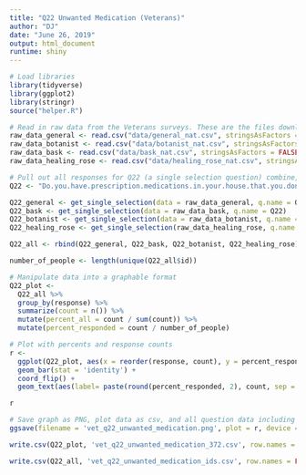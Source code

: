 ```yaml
---
title: "Q22 Unwanted Medication (Veterans)"
author: "DJ"
date: "June 26, 2019"
output: html_document
runtime: shiny
---
```


```r
# Load libraries
library(tidyverse)
library(ggplot2)
library(stringr)
source("helper.R")
```

```r
# Read in raw data from the Veterans surveys. These are the files downloaded from survey monkey saved as a .csv
raw_data_general <- read.csv("data/general_nat.csv", stringsAsFactors = FALSE)
raw_data_botanist <- read.csv("data/botanist_nat.csv", stringsAsFactors = FALSE)
raw_data_bask <- read.csv("data/bask_nat.csv", stringsAsFactors = FALSE)
raw_data_healing_rose <- read.csv("data/healing_rose_nat.csv", stringsAsFactors = FALSE)
```

```r
# Pull out all responses for Q22 (a single selection question) combine, then determine 'question n'
Q22 <- "Do.you.have.prescription.medications.in.your.house.that.you.don.t.want.to.use.and.currently.need.to.get.rid.of."

Q22_general <- get_single_selection(data = raw_data_general, q.name = Q22)
Q22_bask <- get_single_selection(data = raw_data_bask, q.name = Q22)
Q22_botanist <- get_single_selection(data = raw_data_botanist, q.name = Q22)
Q22_healing_rose <- get_single_selection(raw_data_healing_rose, q.name = Q22)

Q22_all <- rbind(Q22_general, Q22_bask, Q22_botanist, Q22_healing_rose)

number_of_people <- length(unique(Q22_all$id))
```

```r
# Manipulate data into a graphable format
Q22_plot <- 
  Q22_all %>%
  group_by(response) %>%
  summarize(count = n()) %>%
  mutate(percent_all = count / sum(count)) %>%
  mutate(percent_responded = count / number_of_people)
```

```r
# Plot with percents and response counts
r <- 
  ggplot(Q22_plot, aes(x = reorder(response, count), y = percent_responded)) +
  geom_bar(stat = 'identity') +
  coord_flip() +
  geom_text(aes(label= paste(round(percent_responded, 2), count, sep = "***")))

r
```

```r
# Save graph as PNG, plot data as csv, and all question data including response IDs as csv (save question n and N at end of plot file as "_x.x")
ggsave(filename = 'vet_q22_unwanted_medication.png', plot = r, device = 'png')

write.csv(Q22_plot, 'vet_q22_unwanted_medication_372.csv', row.names = FALSE)

write.csv(Q22_all, 'vet_q22_unwanted_medication_ids.csv', row.names = FALSE)
```
